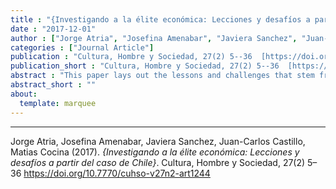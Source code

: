 ```yaml
---
title : "{Investigando a la élite económica: Lecciones y desafíos a partir del caso de Chile}"
date : "2017-12-01"
author : ["Jorge Atria", "Josefina Amenabar", "Javiera Sanchez", "Juan-Carlos Castillo", "Matias Cocina"]
categories : ["Journal Article"]
publication : "Cultura, Hombre y Sociedad, 27(2) 5--36  [https://doi.org/10.7770/cuhso-v27n2-art1244](https://doi.org/10.7770/cuhso-v27n2-art1244)"
publication_short : "Cultura, Hombre y Sociedad, 27(2) 5--36  [https://doi.org/10.7770/cuhso-v27n2-art1244](https://doi.org/10.7770/cuhso-v27n2-art1244)"
abstract : "This paper lays out the lessons and challenges that stem from the last 25 years of research on Chilean elites. Particular emphasis is given to works that study economic elites. Based on 12 in-depth interviews with some of the main researchers in the field, the paper offers a systematic analysis of the grounds on which these researchers justify their use of the concept of elites to refer to the upper strata of Chilean society, in detriment of other concepts such as ruling class or aristocracy. The paper also analyzes the approaches and strategies used by them, their samples and methods, and the difficulties they find in the fieldwork, contributing to a reflexive analysis on the ways of researching the contemporary elites. Finally, challenges and avenues for future research in~this area are proposed."
abstract_short : ""
about:
  template: marquee
---
```

---


::: {.callout-note title="How to cite this work"}

Jorge Atria, Josefina Amenabar, Javiera Sanchez, Juan-Carlos Castillo, Matias Cocina (2017). *{Investigando a la élite económica: Lecciones y desafíos a partir del caso de Chile}*. Cultura, Hombre y Sociedad, 27(2) 5--36  [https://doi.org/10.7770/cuhso-v27n2-art1244](https://doi.org/10.7770/cuhso-v27n2-art1244)

:::

